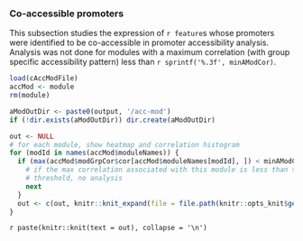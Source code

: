 ### Co-accessible promoters

This subsection studies the expression of `r feature`s whose promoters were identified to be co-accessible in promoter accessibility analysis. Analysis was not done for modules with a maximum correlation (with group specific accessibility pattern) less than `r sprintf('%.3f', minAModCor)`.

```r
load(cAccModFile)
accMod <- module
rm(module)

aModOutDir <- paste0(output, '/acc-mod')
if (!dir.exists(aModOutDir)) dir.create(aModOutDir)

out <- NULL
# for each module, show heatmap and correlation histogram
for (modId in names(accMod$moduleNames)) {
  if (max(accMod$modGrpCor$cor[accMod$moduleNames[modId], ]) < minAModCor) {
    # if the max correlation associated with this module is less than the given 
    # threshold, no analysis
    next
  }
  out <- c(out, knitr::knit_expand(file = file.path(knitr::opts_knit$get("output.dir"), "promoter", "asso-by-amod.Rmd")))
}
```

`r paste(knitr::knit(text = out), collapse = '\n')`
